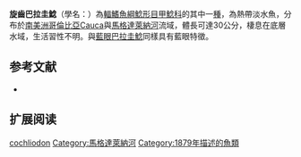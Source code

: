 {{Speciesbox
| name = 旋齒巴拉圭鯰
| image = Panaque cochliodon - Blue-eyed plec (5936849425).jpg
| image_width = 250px
| image_caption = 
| status = NE
| status_system = IUCN3.1
| genus = Panaque
| species = cochliodon
| authority = [[Steindachner|Steindachner]], 1879
| synonyms = *''Chaetostomus cochliodon'', Steindachner, 1879
}} 
'''旋齒巴拉圭鯰'''（學名：{{lang|la|''Panaque cochliodon''}}）為[[輻鰭魚綱|輻鰭魚綱]][[鯰形目|鯰形目]][[甲鯰科|甲鯰科]]的其中一[[種|種]]，為熱帶淡水魚，分布於[[南美洲|南美洲]][[哥倫比亞|哥倫比亞]]Cauca與[[馬格達萊納河|馬格達萊納河]]流域，體長可達30公分，棲息在底層水域，生活習性不明。與[[藍眼巴拉圭鯰|藍眼巴拉圭鯰]]同樣具有藍眼特徵。

==参考文献==
*{{FishBase_species|genus=Panaque|species=cochliodon|year=2014|month=11}}

== 扩展阅读 ==
{{refbegin}}
{{wikispecies-inline|Panaque cochliodon|旋齒巴拉圭鯰}}
{{refend}}
{{Taxonbar|from=Q3755928}}

{{DEFAULTSORT:Panaque cochliodon}}
[[Category:巴拉圭鯰屬|cochliodon]]
[[Category:馬格達萊納河|Category:馬格達萊納河]]
[[Category:1879年描述的魚類|Category:1879年描述的魚類]]


{{Siluriformes-stub}}